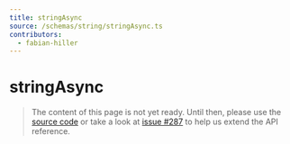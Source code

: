 ```yaml
---
title: stringAsync
source: /schemas/string/stringAsync.ts
contributors:
  - fabian-hiller
---
```


# stringAsync

> The content of this page is not yet ready. Until then, please use the [source code](https://github.com/fabian-hiller/valibot/blob/main/library/src/schemas/string/stringAsync.ts) or take a look at [issue #287](https://github.com/fabian-hiller/valibot/issues/287) to help us extend the API reference.
